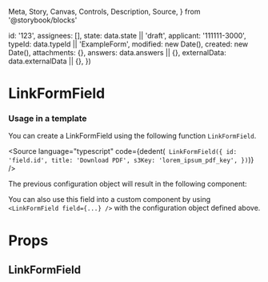   Meta,
  Story,
  Canvas,
  Controls,
  Description,
  Source,
} from '@storybook/blocks'


  id: '123',
  assignees: [],
  state: data.state || 'draft',
  applicant: '111111-3000',
  typeId: data.typeId || 'ExampleForm',
  modified: new Date(),
  created: new Date(),
  attachments: {},
  answers: data.answers || {},
  externalData: data.externalData || {},
})

<Meta of={LinkFormFieldStories} />

# LinkFormField

### Usage in a template

You can create a LinkFormField using the following function `LinkFormField`.

<Source
  language="typescript"
  code={dedent(`
    LinkFormField({
      id: 'field.id',
      title: 'Download PDF',
      s3Key: 'lorem_ipsum_pdf_key',
    })`)}
/>

The previous configuration object will result in the following component:

<Canvas>
  <Story of={LinkFormFieldStories.Default} />
</Canvas>

You can also use this field into a custom component by using `<LinkFormField field={...} />` with the configuration object defined above.

# Props

## LinkFormField

<Controls />
